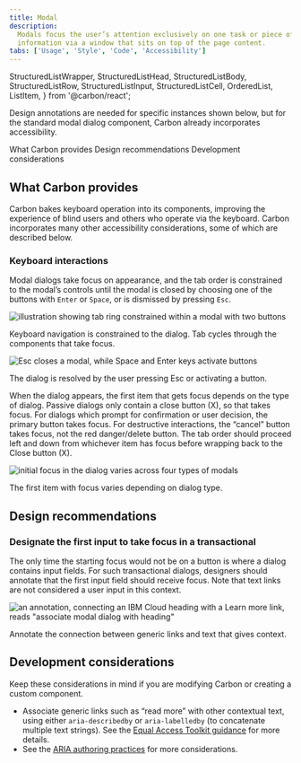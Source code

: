 ```yaml
---
title: Modal
description:
  Modals focus the user’s attention exclusively on one task or piece of
  information via a window that sits on top of the page content.
tabs: ['Usage', 'Style', 'Code', 'Accessibility']
---
```


  StructuredListWrapper,
  StructuredListHead,
  StructuredListBody,
  StructuredListRow,
  StructuredListInput,
  StructuredListCell,
  OrderedList,
  ListItem,
} from '@carbon/react';

<PageDescription>

Design annotations are needed for specific instances shown below, but for the
standard modal dialog component, Carbon already incorporates accessibility.

</PageDescription>

<AnchorLinks>
  <AnchorLink>What Carbon provides</AnchorLink>
  <AnchorLink>Design recommendations</AnchorLink>
  <AnchorLink>Development considerations</AnchorLink>
</AnchorLinks>

## What Carbon provides

Carbon bakes keyboard operation into its components, improving the experience of
blind users and others who operate via the keyboard. Carbon incorporates many
other accessibility considerations, some of which are described below.

### Keyboard interactions

Modal dialogs take focus on appearance, and the tab order is constrained to the modal’s controls until the modal is closed by choosing one of the buttons with `Enter` or `Space`, or is dismissed by pressing `Esc`.

<Row>
<Column colLg={8}>

![illustration showing tab ring constrained within a modal with two buttons](images/modal-accessibility-1.png)

<Caption>
  Keyboard navigation is constrained to the dialog. Tab cycles through the components that take focus.
</Caption>

</Column>
</Row>

<Row>
<Column colLg={8}>

![Esc closes a modal, while Space and Enter keys activate buttons](images/modal-accessibility-2.png)

<Caption>
  The dialog is resolved by the user pressing Esc or activating a button.
</Caption>

</Column>
</Row>

When the dialog appears, the first item that gets focus depends on the type of dialog. Passive dialogs only contain a close button (X), so that takes focus. For dialogs which prompt for confirmation or user decision, the primary button takes focus. For destructive interactions, the “cancel” button takes focus, not the red danger/delete button. 
The tab order should proceed left and down from whichever item has focus before wrapping back to the Close button (X).

<Row>
<Column colLg={8}>

![initial focus in the dialog varies across four types of modals](images/modal-accessibility-3.png)

<Caption>
  The first item with focus varies depending on dialog type.
</Caption>

</Column>
</Row>

## Design recommendations

### Designate the first input to take focus in a transactional
The only time the starting focus would not be on a button is where a dialog contains input fields. For such transactional dialogs, designers should annotate that the first input field should receive focus. Note that text links are not considered a user input in this context.

<Row>
<Column colLg={8}>

![an annotation, connecting an IBM Cloud heading with a Learn more link, reads "associate modal dialog with heading"](images/modal-accessibility-3.png)

<Caption>
  Annotate the connection between generic links and text that gives context.
</Caption>

</Column>
</Row>

## Development considerations

Keep these considerations in mind if you are modifying Carbon or creating a
custom component.

- Associate generic links such as “read more” with other contextual text, using
  either `aria-describedby` or `aria-labelledby` (to concatenate multiple text
  strings). See the
  [Equal Access Toolkit guidance](https://www.ibm.com/able/toolkit/develop/text-and-non-text/#aria-labelling)
  for more details.
- See the [ARIA authoring practices](https://w3c.github.io/aria-practices/#link)
  for more considerations.
